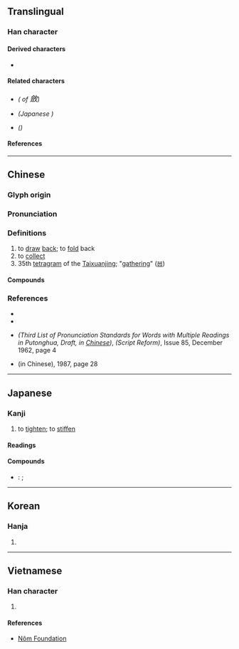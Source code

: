 {{also|歛|㪘|敛}}
{{character info/new}}
==Translingual==
{{Han simplified forms|斂|㪘|敛|ex=y}}

===Han character===
{{Han char|rn=66|rad=攴|as=13|sn=17|four=88840|canj=OOOK|ids=⿰僉攵}}

====Derived characters====
* {{l|mul|[[瀲]]([[𭲠]]/[[潋]]), [[𫾛]], [[𣟺]], [[𤒦]]([[𬋃]]), [[𢋻]], [[蘞]]([[蔹]]), [[籢]], [[𢅸]], [[𭟠]], [[𤒥]]}}

====Related characters====
* {{l|mul|[[歛]]}} ''({{w|Variant Chinese characters|Variant}} {{w|Traditional Chinese characters|traditional form}} of <big>斂</big>)''
* {{l|mul|[[㪘]]}} ''(Japanese {{w|extended shinjitai}})''
* {{l|mul|[[敛]]}} ''({{w|Simplified Chinese}})''

====References====
{{Han ref|kx=0476.020|dkj=13407|dj=0830.330|hdz=21478.070|uh=6582}}

----

==Chinese==
{{zh-forms|t2=歛|s=敛}}

===Glyph origin===
{{Han etym}}

===Pronunciation===
{{zh-pron
|m=斂
|m-s=nian4
|c=lim5,lim6
|c-t=liam4
|g=lien5
|h=pfs=liam
|j=lie2
|mb=līng
|md=liēng/liêng
|mn=liám
|mn-t=niam2/liêm2
|mn-t_note=niam2 - Shantou; liêm2 - Chaozhou
|w=3li
|x=lienn4/lienn5
|x_note=lienn4 - literary; lienn5 - vernacular
|mc=y
|oc=y
|cat=v,n
}}

===Definitions===
{{zh-hanzi}}

# to [[draw]] [[back]]; to [[fold]] back
# to [[collect]]
# 35th [[tetragram]] of the [[Taixuanjing]]; "[[gathering]]" ([[𝌨]])

====Compounds====
{{zh-der|五斂子|內斂|大斂|小斂|屏氣斂息|征斂|急征重斂|把斂|收斂|收斂劑|整衣斂容|斂兵|斂容|斂影逃形|斂怨|斂怨求媚|斂戢|斂手|斂手待斃|斂步|斂笑而泣|斂縮|斂聲屏氣|斂著|斂藏|斂衣|斂衽|斂衽正容|斂財|斂足|斂跡|斂躬|斂避|斂錢|斂飭|斂首低眉|斂黛|暴斂|暴斂橫徵|橫征暴斂|橫科暴斂|橫賦暴斂|珍藏密斂|省刑薄斂|科斂|繁刑重斂|聚斂|藏鋒斂鍔|裒斂|賤斂貴出|賤斂貴發|賦斂|銷聲斂跡|鋒芒內斂|頭會箕斂|鳩斂}}

===References===
* {{R:twedu|A01741}}
* {{R:yue:Hanzi}}
* {{lang|zh|普通話异讀詞审音表初稿(第三編)}} ''(Third List of Pronunciation Standards for Words with Multiple Readings in Putonghua, Draft, in [[Chinese]])'', {{lang|zh|文字改革}} ''(Script Reform)'', Issue 85, December 1962, page 4
* {{lang|zh|普通话异读词审音表}} (in Chinese), 1987, page 28

----

==Japanese==
{{ja-kanji forms|㪘|斂}}

===Kanji===
{{ja-kanji|grade=|rs=攴13|shin=㪘}}

# to [[tighten]]; to [[stiffen]]

====Readings====
{{ja-readings
|goon=れん<れむ
|kanon=れん<れむ
|kun=おさ-める}}

====Compounds====
* {{ja-r|斂葬|れんそう}}: {{l|en|interment}}; {{l|en|burial}}

----

==Korean==

===Hanja===
{{ko-hanja|hangeul=[[렴]]>[[염]]|eumhun=|rv=ryeom>yeom|mr=ryŏm>yŏm|y=lyem>yem}}

# {{defn|lang=ko|sort=攴13}}

----

==Vietnamese==

===Han character===
{{vi-hantu|rs=攴13|[[kiếm]], [[liễm]], [[liệm]]}}

# {{defn|lang=vi|sort=攴13}}

====References====
* [http://nomfoundation.org/common/nom_details.php?codepoint=6582 Nôm Foundation]